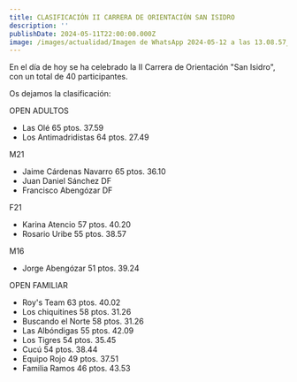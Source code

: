 ```yaml
---
title: CLASIFICACIÓN II CARRERA DE ORIENTACIÓN SAN ISIDRO
description: ''
publishDate: 2024-05-11T22:00:00.000Z
image: /images/actualidad/Imagen de WhatsApp 2024-05-12 a las 13.08.57_7d11ef3a.webp
---
```


En el día de hoy se ha celebrado la II Carrera de Orientación "San Isidro", con un total de 40 participantes.

Os dejamos la clasificación:

OPEN ADULTOS

* Las Olé                                              65 ptos.                                    37.59
* Los Antimadridistas                           64 ptos.                                    27.49

M21

* Jaime Cárdenas Navarro                  65 ptos.                                     36.10
* Juan Daniel Sánchez                         DF
* Francisco Abengózar                         DF

F21

* Karina Atencio                                   57 ptos.                                    40.20
* Rosario Uribe                                    55 ptos.                                    38.57

M16

* Jorge Abengózar                               51 ptos.                                    39.24

OPEN FAMILIAR

* Roy's Team                                        63 ptos.                                     40.02
* Los chiquitines                                   58 ptos.                                     31.26
* Buscando el Norte                             58 ptos.                                     31.26
* Las Albóndigas                                  55 ptos.                                     42.09
* Los Tigres                                          54 ptos.                                     35.45
* Cucú                                                  54 ptos.                                     38.44
* Equipo Rojo                                       49 ptos.                                     37.51
* Familia Ramos                                   46 ptos.                                     43.53
